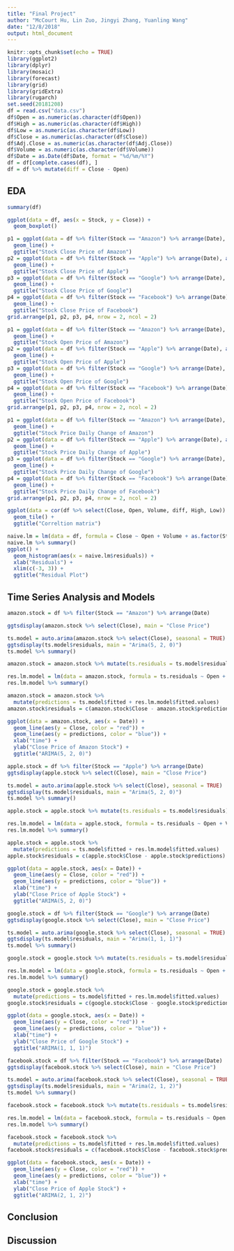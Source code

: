 ```yaml
---
title: "Final Project"
author: "McCourt Hu, Lin Zuo, Jingyi Zhang, Yuanling Wang"
date: "12/8/2018"
output: html_document
---
```


```r
knitr::opts_chunk$set(echo = TRUE)
library(ggplot2)
library(dplyr)
library(mosaic)
library(forecast)
library(grid)
library(gridExtra)
library(rugarch)
set.seed(20181208)
df = read.csv("data.csv")
df$Open = as.numeric(as.character(df$Open))
df$High = as.numeric(as.character(df$High))
df$Low = as.numeric(as.character(df$Low))
df$Close = as.numeric(as.character(df$Close))
df$Adj.Close = as.numeric(as.character(df$Adj.Close))
df$Volume = as.numeric(as.character(df$Volume))
df$Date = as.Date(df$Date, format = "%d/%m/%Y")
df = df[complete.cases(df), ]
df = df %>% mutate(diff = Close - Open)
```

## EDA
```r
summary(df)

ggplot(data = df, aes(x = Stock, y = Close)) +
  geom_boxplot()

p1 = ggplot(data = df %>% filter(Stock == "Amazon") %>% arrange(Date), aes(x = Date, y = Close)) +
  geom_line() +
  ggtitle("Stock Close Price of Amazon")
p2 = ggplot(data = df %>% filter(Stock == "Apple") %>% arrange(Date), aes(x = Date, y = Close)) +
  geom_line() +
  ggtitle("Stock Close Price of Apple")
p3 = ggplot(data = df %>% filter(Stock == "Google") %>% arrange(Date), aes(x = Date, y = Close)) +
  geom_line() +
  ggtitle("Stock Close Price of Google")
p4 = ggplot(data = df %>% filter(Stock == "Facebook") %>% arrange(Date), aes(x = Date, y = Close)) +
  geom_line() +
  ggtitle("Stock Close Price of Facebook")
grid.arrange(p1, p2, p3, p4, nrow = 2, ncol = 2)

p1 = ggplot(data = df %>% filter(Stock == "Amazon") %>% arrange(Date), aes(x = Date, y = Open)) +
  geom_line() +
  ggtitle("Stock Open Price of Amazon")
p2 = ggplot(data = df %>% filter(Stock == "Apple") %>% arrange(Date), aes(x = Date, y = Open)) +
  geom_line() +
  ggtitle("Stock Open Price of Apple")
p3 = ggplot(data = df %>% filter(Stock == "Google") %>% arrange(Date), aes(x = Date, y = Open)) +
  geom_line() +
  ggtitle("Stock Open Price of Google")
p4 = ggplot(data = df %>% filter(Stock == "Facebook") %>% arrange(Date), aes(x = Date, y = Open)) +
  geom_line() +
  ggtitle("Stock Open Price of Facebook")
grid.arrange(p1, p2, p3, p4, nrow = 2, ncol = 2)

p1 = ggplot(data = df %>% filter(Stock == "Amazon") %>% arrange(Date), aes(x = Date, y = diff)) +
  geom_line() +
  ggtitle("Stock Price Daily Change of Amazon")
p2 = ggplot(data = df %>% filter(Stock == "Apple") %>% arrange(Date), aes(x = Date, y = diff)) +
  geom_line() +
  ggtitle("Stock Price Daily Change of Apple")
p3 = ggplot(data = df %>% filter(Stock == "Google") %>% arrange(Date), aes(x = Date, y = diff)) +
  geom_line() +
  ggtitle("Stock Price Daily Change of Google")
p4 = ggplot(data = df %>% filter(Stock == "Facebook") %>% arrange(Date), aes(x = Date, y = diff)) +
  geom_line() +
  ggtitle("Stock Price Daily Change of Facebook")
grid.arrange(p1, p2, p3, p4, nrow = 2, ncol = 2)

ggplot(data = cor(df %>% select(Close, Open, Volume, diff, High, Low)) %>% reshape2::melt(), aes(x=Var1, y=Var2, fill=value)) + 
  geom_tile() +
  ggtitle("Correltion matrix")

naive.lm = lm(data = df, formula = Close ~ Open + Volume + as.factor(Stock))
naive.lm %>% summary()
ggplot() +
  geom_histogram(aes(x = naive.lm$residuals)) +
  xlab("Residuals") +
  xlim(c(-3, 3)) +
  ggtitle("Residual Plot")
```

## Time Series Analysis and Models

```r
amazon.stock = df %>% filter(Stock == "Amazon") %>% arrange(Date)

ggtsdisplay(amazon.stock %>% select(Close), main = "Close Price")

ts.model = auto.arima(amazon.stock %>% select(Close), seasonal = TRUE)
ggtsdisplay(ts.model$residuals, main = "Arima(5, 2, 0)")
ts.model %>% summary()

amazon.stock = amazon.stock %>% mutate(ts.residuals = ts.model$residuals)

res.lm.model = lm(data = amazon.stock, formula = ts.residuals ~ Open + Volume)
res.lm.model %>% summary()

amazon.stock = amazon.stock %>% 
  mutate(predictions = ts.model$fitted + res.lm.model$fitted.values)
amazon.stock$residuals = c(amazon.stock$Close - amazon.stock$predictions)

ggplot(data = amazon.stock, aes(x = Date)) +
  geom_line(aes(y = Close, color = "red")) +
  geom_line(aes(y = predictions, color = "blue")) +
  xlab("time") +
  ylab("Close Price of Amazon Stock") +
  ggtitle("ARIMA(5, 2, 0)")
```

```r
apple.stock = df %>% filter(Stock == "Apple") %>% arrange(Date)
ggtsdisplay(apple.stock %>% select(Close), main = "Close Price")

ts.model = auto.arima(apple.stock %>% select(Close), seasonal = TRUE)
ggtsdisplay(ts.model$residuals, main = "Arima(5, 2, 0)")
ts.model %>% summary()

apple.stock = apple.stock %>% mutate(ts.residuals = ts.model$residuals)

res.lm.model = lm(data = apple.stock, formula = ts.residuals ~ Open + Volume)
res.lm.model %>% summary()

apple.stock = apple.stock %>% 
  mutate(predictions = ts.model$fitted + res.lm.model$fitted.values)
apple.stock$residuals = c(apple.stock$Close - apple.stock$predictions)

ggplot(data = apple.stock, aes(x = Date)) +
  geom_line(aes(y = Close, color = "red")) +
  geom_line(aes(y = predictions, color = "blue")) +
  xlab("time") +
  ylab("Close Price of Apple Stock") +
  ggtitle("ARIMA(5, 2, 0)")
```

```r
google.stock = df %>% filter(Stock == "Google") %>% arrange(Date)
ggtsdisplay(google.stock %>% select(Close), main = "Close Price")

ts.model = auto.arima(google.stock %>% select(Close), seasonal = TRUE)
ggtsdisplay(ts.model$residuals, main = "Arima(1, 1, 1)")
ts.model %>% summary()

google.stock = google.stock %>% mutate(ts.residuals = ts.model$residuals)

res.lm.model = lm(data = google.stock, formula = ts.residuals ~ Open + Volume)
res.lm.model %>% summary()

google.stock = google.stock %>% 
  mutate(predictions = ts.model$fitted + res.lm.model$fitted.values)
google.stock$residuals = c(google.stock$Close - google.stock$predictions)

ggplot(data = google.stock, aes(x = Date)) +
  geom_line(aes(y = Close, color = "red")) +
  geom_line(aes(y = predictions, color = "blue")) +
  xlab("time") +
  ylab("Close Price of Google Stock") +
  ggtitle("ARIMA(1, 1, 1)")
```

```r
facebook.stock = df %>% filter(Stock == "Facebook") %>% arrange(Date)
ggtsdisplay(facebook.stock %>% select(Close), main = "Close Price")

ts.model = auto.arima(facebook.stock %>% select(Close), seasonal = TRUE)
ggtsdisplay(ts.model$residuals, main = "Arima(2, 1, 2)")
ts.model %>% summary()

facebook.stock = facebook.stock %>% mutate(ts.residuals = ts.model$residuals)

res.lm.model = lm(data = facebook.stock, formula = ts.residuals ~ Open + Volume)
res.lm.model %>% summary()

facebook.stock = facebook.stock %>% 
  mutate(predictions = ts.model$fitted + res.lm.model$fitted.values)
facebook.stock$residuals = c(facebook.stock$Close - facebook.stock$predictions)

ggplot(data = facebook.stock, aes(x = Date)) +
  geom_line(aes(y = Close, color = "red")) +
  geom_line(aes(y = predictions, color = "blue")) +
  xlab("time") +
  ylab("Close Price of Apple Stock") +
  ggtitle("ARIMA(2, 1, 2)")
```

## Conclusion

## Discussion